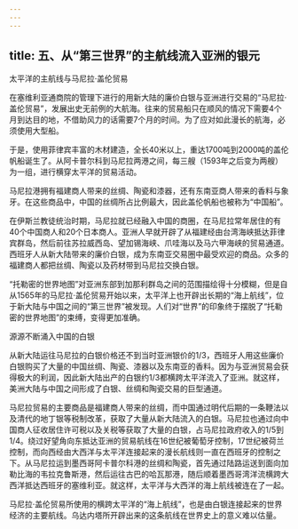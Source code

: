 ```yaml
---
---
---
```

title: 五、从“第三世界”的主航线流入亚洲的银元
---





太平洋的主航线与马尼拉·盖伦贸易


在塞维利亚通商院的管理下进行的用新大陆的廉价白银与亚洲进行交易的“马尼拉·盖伦贸易”，发展出史无前例的大航海。往来的贸易船只在顺风的情况下需要4个月到达目的地，不借助风力的话需要7个月的时间。为了应对如此漫长的航海，必须使用大型船。

于是，使用菲律宾丰富的木材建造，全长40米以上，重达1700吨到2000吨的盖伦帆船诞生了。从阿卡普尔科到马尼拉两港之间，每三艘（1593年之后变为两艘）为一组，进行横穿太平洋的贸易活动。

马尼拉港拥有福建商人带来的丝绸、陶瓷和漆器，还有东南亚商人带来的香料与象牙。在这些商品中，中国的丝绸所占比例最大，因此盖伦帆船也被称为“中国船”。

在伊斯兰教徒统治时期，马尼拉就已经融入中国的商圈，在马尼拉常年居住的有40个中国商人和20个日本商人。亚洲人早就开辟了从福建经由台湾海峡抵达菲律宾群岛，然后前往苏拉威西岛、望加锡海峡、爪哇海以及马六甲海峡的贸易通道。西班牙人从新大陆带来的廉价白银，成为东南亚交易圈中最受欢迎的商品。众多的福建商人都把丝绸、陶瓷以及药材带到马尼拉交换白银。

“托勒密的世界地图”对亚洲东部到加那利群岛之间的范围描绘得十分模糊，但是自从1565年的马尼拉·盖伦贸易开始以来，太平洋上也开辟出长期的“海上航线”，位于新大陆与中国之间的“第三世界”被发现。人们对“世界”的印象终于摆脱了“托勒密的世界地图”的束缚，变得更加准确。





源源不断涌入中国的白银


从新大陆运往马尼拉的白银价格还不到当时亚洲银价的1/3，西班牙人用这些廉价白银购买了大量的中国丝绸、陶瓷、漆器以及东南亚的香料。因为与亚洲贸易会获得极大的利润，因此新大陆出产的白银约1/3都横跨太平洋流入了亚洲。就这样，美洲大陆与中国之间形成了白银、丝绸和陶瓷交易的巨型通道。

马尼拉贸易的主要商品是福建商人带来的丝绸，而中国通过明代后期的一条鞭法以及清代的地丁银等税制改革，获取了大量从新大陆流入的白银。马尼拉也通过向中国商人征收居住许可税以及关税等获取了大量的白银，占马尼拉政府收入的1/5到1/4。绕过好望角向东抵达亚洲的贸易航线在16世纪被葡萄牙控制，17世纪被荷兰控制，而向西经由大西洋与太平洋连接起来的漫长航线则一直在西班牙的控制之下。从马尼拉运到墨西哥阿卡普尔科港的丝绸和陶瓷，首先通过陆路运送到面向加勒比海的韦拉克鲁斯港，然后运往古巴的哈瓦那港，随后顺着墨西哥湾洋流横跨大西洋抵达西班牙的塞维利亚。就这样，太平洋与大西洋的海上航线被连在了一起。

马尼拉·盖伦贸易所使用的横跨太平洋的“海上航线”，也是由白银连接起来的世界经济的主要航线。乌达内塔所开辟出来的这条航线在世界史上的意义难以估量。